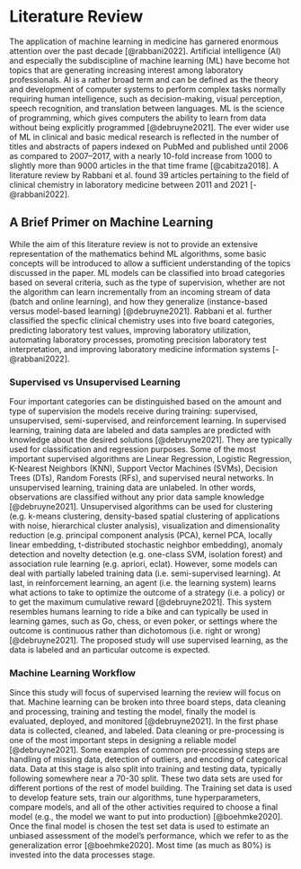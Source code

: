 # Literature Review

The application of machine learning in medicine has garnered enormous
attention over the past decade [@rabbani2022]. Artificial intelligence
(AI) and especially the subdiscipline of machine learning (ML) have
become hot topics that are generating increasing interest among
laboratory professionals. AI is a rather broad term and can be defined
as the theory and development of computer systems to perform complex
tasks normally requiring human intelligence, such as decision-making,
visual perception, speech recognition, and translation between
languages. ML is the science of programming, which gives computers the
ability to learn from data without being explicitly programmed
[@debruyne2021]. The ever wider use of ML in clinical and basic medical
research is reflected in the number of titles and abstracts of papers
indexed on PubMed and published until 2006 as compared to 2007--2017,
with a nearly 10-fold increase from 1000 to slightly more than 9000
articles in the that time frame [@cabitza2018]. A literature review by
Rabbani et al. found 39 articles pertaining to the field of clinical
chemistry in laboratory medicine between 2011 and 2021 [-@rabbani2022].

## A Brief Primer on Machine Learning

While the aim of this literature review is not to provide an extensive
representation of the mathematics behind ML algorithms, some basic
concepts will be introduced to allow a sufficient understanding of the
topics discussed in the paper. ML models can be classified into broad
categories based on several criteria, such as the type of supervision,
whether are not the algorithm can learn incrementally from an incoming
stream of data (batch and online learning), and how they generalize
(instance-based versus model-based learning) [@debruyne2021]. Rabbani et
al. further classified the specfic clinical chemistry uses into five
board categories, predicting laboratory test values, improving
laboratory utilization, automating laboratory processes, promoting
precision laboratory test interpretation, and improving laboratory
medicine information systems [-@rabbani2022].

### Supervised vs Unsupervised Learning

Four important categories can be distinguished based on the amount and
type of supervision the models receive during training: supervised,
unsupervised, semi-supervised, and reinforcement learning. In supervised
learning, training data are labeled and data samples are predicted with
knowledge about the desired solutions [@debruyne2021]. They are
typically used for classification and regression purposes. Some of the
most important supervised algorithms are Linear Regression, Logistic
Regression, K-Nearest Neighbors (KNN), Support Vector Machines (SVMs),
Decision Trees (DTs), Random Forests (RFs), and supervised neural
networks. In unsupervised learning, training data are unlabeled. In
other words, observations are classified without any prior data sample
knowledge [@debruyne2021]. Unsupervised algorithms can be used for
clustering (e.g. k-means clustering, density-based spatial clustering of
applications with noise, hierarchical cluster analysis), visualization
and dimensionality reduction (e.g. principal component analysis (PCA),
kernel PCA, locally linear embedding, t-distributed stochastic neighbor
embedding), anomaly detection and novelty detection (e.g. one-class SVM,
isolation forest) and association rule learning (e.g. apriori, eclat).
However, some models can deal with partially labeled training data (i.e.
semi-supervised learning). At last, in reinforcement learning, an agent
(i.e. the learning system) learns what actions to take to optimize the
outcome of a strategy (i.e. a policy) or to get the maximum cumulative
reward [@debruyne2021]. This system resembles humans learning to ride a
bike and can typically be used in learning games, such as Go, chess, or
even poker, or settings where the outcome is continuous rather than
dichotomous (i.e. right or wrong)[@debruyne2021]. The proposed study
will use supervised learning, as the data is labeled and an particular
outcome is expected.

### Machine Learning Workflow

Since this study will focus of supervised learning the review will focus
on that. Machine learning can be broken into three board steps, data
cleaning and processing, training and testing the model, finally the
model is evaluated, deployed, and monitored [@debruyne2021]. In the
first phase data is collected, cleaned, and labeled. Data cleaning or
pre-processing is one of the most important steps in designing a
reliable model [@debruyne2021]. Some examples of common pre-processing
steps are handling of missing data, detection of outliers, and encoding
of categorical data. Data at this stage is also split into training and
testing data, typically following somewhere near a 70-30 split. These
two data sets are used for different portions of the rest of model
building. The Training set data is used to develop feature sets, train
our algorithms, tune hyperparameters, compare models, and all of the
other activities required to choose a final model (e.g., the model we
want to put into production) [@boehmke2020]. Once the final model is
chosen the test set data is used to estimate an unbiased assessment of
the model's performance, which we refer to as the generalization error
[@boehmke2020]. Most time (as much as 80%) is invested into the data
processes stage.

#### 
